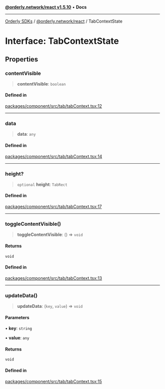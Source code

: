 [**@orderly.network/react v1.5.10**](/sdks/tech-doc/@orderly.network/react/README) • **Docs**

***

[Orderly SDKs](/sdks/tech-doc/packages) / [@orderly.network/react](/sdks/tech-doc/@orderly.network/react/README) / TabContextState

# Interface: TabContextState

## Properties

### contentVisible

> **contentVisible**: `boolean`

#### Defined in

[packages/component/src/tab/tabContext.tsx:12](https://github.com/OrderlyNetwork/js-sdk/blob/554ae704783e3b83c40bb234a899e8f02987d9b6/packages/component/src/tab/tabContext.tsx#L12)

***

### data

> **data**: `any`

#### Defined in

[packages/component/src/tab/tabContext.tsx:14](https://github.com/OrderlyNetwork/js-sdk/blob/554ae704783e3b83c40bb234a899e8f02987d9b6/packages/component/src/tab/tabContext.tsx#L14)

***

### height?

> `optional` **height**: `TabRect`

#### Defined in

[packages/component/src/tab/tabContext.tsx:17](https://github.com/OrderlyNetwork/js-sdk/blob/554ae704783e3b83c40bb234a899e8f02987d9b6/packages/component/src/tab/tabContext.tsx#L17)

***

### toggleContentVisible()

> **toggleContentVisible**: () => `void`

#### Returns

`void`

#### Defined in

[packages/component/src/tab/tabContext.tsx:13](https://github.com/OrderlyNetwork/js-sdk/blob/554ae704783e3b83c40bb234a899e8f02987d9b6/packages/component/src/tab/tabContext.tsx#L13)

***

### updateData()

> **updateData**: (`key`, `value`) => `void`

#### Parameters

• **key**: `string`

• **value**: `any`

#### Returns

`void`

#### Defined in

[packages/component/src/tab/tabContext.tsx:15](https://github.com/OrderlyNetwork/js-sdk/blob/554ae704783e3b83c40bb234a899e8f02987d9b6/packages/component/src/tab/tabContext.tsx#L15)
